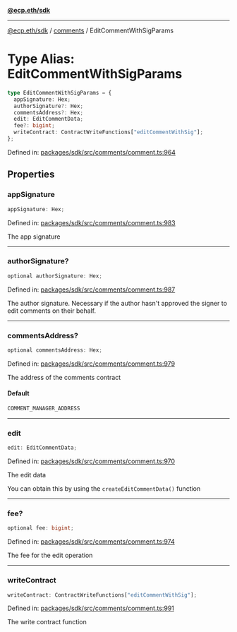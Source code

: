[**@ecp.eth/sdk**](../../index.mdx)

***

[@ecp.eth/sdk](/sdk-reference/index.mdx) / [comments](/sdk-reference/comments/index.mdx) / EditCommentWithSigParams

# Type Alias: EditCommentWithSigParams

```ts
type EditCommentWithSigParams = {
  appSignature: Hex;
  authorSignature?: Hex;
  commentsAddress?: Hex;
  edit: EditCommentData;
  fee?: bigint;
  writeContract: ContractWriteFunctions["editCommentWithSig"];
};
```

Defined in: [packages/sdk/src/comments/comment.ts:964](https://github.com/ecp-eth/comments-monorepo/blob/main/packages/sdk/src/comments/comment.ts#L964)

## Properties

### appSignature

```ts
appSignature: Hex;
```

Defined in: [packages/sdk/src/comments/comment.ts:983](https://github.com/ecp-eth/comments-monorepo/blob/main/packages/sdk/src/comments/comment.ts#L983)

The app signature

***

### authorSignature?

```ts
optional authorSignature: Hex;
```

Defined in: [packages/sdk/src/comments/comment.ts:987](https://github.com/ecp-eth/comments-monorepo/blob/main/packages/sdk/src/comments/comment.ts#L987)

The author signature. Necessary if the author hasn't approved the signer to edit comments on their behalf.

***

### commentsAddress?

```ts
optional commentsAddress: Hex;
```

Defined in: [packages/sdk/src/comments/comment.ts:979](https://github.com/ecp-eth/comments-monorepo/blob/main/packages/sdk/src/comments/comment.ts#L979)

The address of the comments contract

#### Default

```ts
COMMENT_MANAGER_ADDRESS
```

***

### edit

```ts
edit: EditCommentData;
```

Defined in: [packages/sdk/src/comments/comment.ts:970](https://github.com/ecp-eth/comments-monorepo/blob/main/packages/sdk/src/comments/comment.ts#L970)

The edit data

You can obtain this by using the `createEditCommentData()` function

***

### fee?

```ts
optional fee: bigint;
```

Defined in: [packages/sdk/src/comments/comment.ts:974](https://github.com/ecp-eth/comments-monorepo/blob/main/packages/sdk/src/comments/comment.ts#L974)

The fee for the edit operation

***

### writeContract

```ts
writeContract: ContractWriteFunctions["editCommentWithSig"];
```

Defined in: [packages/sdk/src/comments/comment.ts:991](https://github.com/ecp-eth/comments-monorepo/blob/main/packages/sdk/src/comments/comment.ts#L991)

The write contract function
